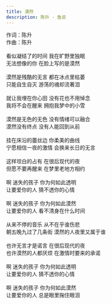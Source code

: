 ```yaml
---
title: 漠然
description: 陈升 - 鱼说
---
```


作词：陈升<br />作曲：陈升<br /><br />看似凝结了的时间 我在旷野里独眠<br />无法想像的你 在脸上写的是漠然<br /><br />漠然是残酷的无言 都在冰点里枯萎<br />只能自生自灭 游荡的魂却流著泪<br /><br />就让我埋在你心田 没有花也不用悼念<br />我将不会在醒来 拥抱我梦中的小雪<br /><br />漠然是无色的无色 没有情绪可以融合<br />漠然没有终点 没有人能回到从前<br /><br />挂在床沿的蕾丝边 你柔美的曲线<br />宁愿相信一夜的激情 会换来长日的无言<br /><br />这样坦白的占有 在很后现代的夜<br />但愿不要再醒来 在梦里老地方相约<br /><br />啊 迷失的孩子 你为何如此透明<br />让要爱你的人 猜不透你的心情<br /><br />啊 迷失的孩子 你为何如此漠然<br />让要爱你的人 看不清身在什么时间<br /><br />从来不停的音乐 从不在乎谁伤悲<br />朝五晚九过了几条街 漠然的人夜里又属于谁<br /><br />也许无言才是诺言 在很后现代的夜<br />也许漠然的人都厌烦 在激情时要来的承诺<br /><br />啊 迷失的孩子 你为何如此透明<br />让要爱你的人 猜不透你的心情<br /><br />啊 迷失的孩子 你为何如此漠然<br />让要爱你的人 总是眼里掬住眼泪